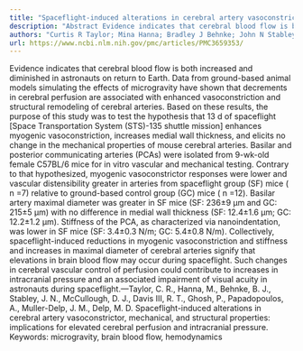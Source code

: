 ```yaml
---
title: "Spaceflight-induced alterations in cerebral artery vasoconstrictor, mechanical, and structural properties: implications for elevated cerebral perfusion and intracranial pressure"
description: "Abstract Evidence indicates that cerebral blood flow is both increased and diminished in astronauts on return to Earth. Data from ground-based animal models simulating the effects of microgravity have..."
authors: "Curtis R Taylor; Mina Hanna; Bradley J Behnke; John N Stabley; Danielle J McCullough; Robert T Davis III; Payal Ghosh; Anthony Papadopoulos; Judy M Muller-Delp; Michael D Delp"
url: https://www.ncbi.nlm.nih.gov/pmc/articles/PMC3659353/
---
```


Evidence indicates that cerebral blood flow is both increased and diminished in astronauts on return to Earth. Data from ground-based animal models simulating the effects of microgravity have shown that decrements in cerebral perfusion are associated with enhanced vasoconstriction and structural remodeling of cerebral arteries. Based on these results, the purpose of this study was to test the hypothesis that 13 d of spaceflight [Space Transportation System (STS)-135 shuttle mission] enhances myogenic vasoconstriction, increases medial wall thickness, and elicits no change in the mechanical properties of mouse cerebral arteries. Basilar and posterior communicating arteries (PCAs) were isolated from 9-wk-old female C57BL/6 mice for in vitro vascular and mechanical testing. Contrary to that hypothesized, myogenic vasoconstrictor responses were lower and vascular distensibility greater in arteries from spaceflight group (SF) mice ( n =7) relative to ground-based control group (GC) mice ( n =12). Basilar artery maximal diameter was greater in SF mice (SF: 236±9 μm and GC: 215±5 μm) with no difference in medial wall thickness (SF: 12.4±1.6 μm; GC: 12.2±1.2 μm). Stiffness of the PCA, as characterized via nanoindentation, was lower in SF mice (SF: 3.4±0.3 N/m; GC: 5.4±0.8 N/m). Collectively, spaceflight-induced reductions in myogenic vasoconstriction and stiffness and increases in maximal diameter of cerebral arteries signify that elevations in brain blood flow may occur during spaceflight. Such changes in cerebral vascular control of perfusion could contribute to increases in intracranial pressure and an associated impairment of visual acuity in astronauts during spaceflight.—Taylor, C. R., Hanna, M., Behnke, B. J., Stabley, J. N., McCullough, D. J., Davis III, R. T., Ghosh, P., Papadopoulos, A., Muller-Delp, J. M., Delp, M. D. Spaceflight-induced alterations in cerebral artery vasoconstrictor, mechanical, and structural properties: implications for elevated cerebral perfusion and intracranial pressure. Keywords: microgravity, brain blood flow, hemodynamics

